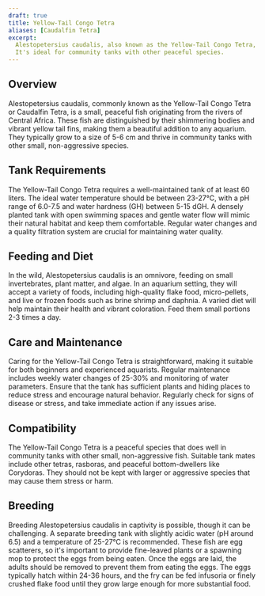 ```yaml
---
draft: true
title: Yellow-Tail Congo Tetra
aliases: [Caudalfin Tetra]
excerpt:
  Alestopetersius caudalis, also known as the Yellow-Tail Congo Tetra, is a small, peaceful freshwater fish from Africa.
  It's ideal for community tanks with other peaceful species.
---
```


## Overview

Alestopetersius caudalis, commonly known as the Yellow-Tail Congo Tetra or Caudalfin Tetra, is a small, peaceful fish
originating from the rivers of Central Africa. These fish are distinguished by their shimmering bodies and vibrant
yellow tail fins, making them a beautiful addition to any aquarium. They typically grow to a size of 5-6 cm and thrive
in community tanks with other small, non-aggressive species.

## Tank Requirements

The Yellow-Tail Congo Tetra requires a well-maintained tank of at least 60 liters. The ideal water temperature should be
between 23-27°C, with a pH range of 6.0-7.5 and water hardness (GH) between 5-15 dGH. A densely planted tank with open
swimming spaces and gentle water flow will mimic their natural habitat and keep them comfortable. Regular water changes
and a quality filtration system are crucial for maintaining water quality.

## Feeding and Diet

In the wild, Alestopetersius caudalis is an omnivore, feeding on small invertebrates, plant matter, and algae. In an
aquarium setting, they will accept a variety of foods, including high-quality flake food, micro-pellets, and live or
frozen foods such as brine shrimp and daphnia. A varied diet will help maintain their health and vibrant coloration.
Feed them small portions 2-3 times a day.

## Care and Maintenance

Caring for the Yellow-Tail Congo Tetra is straightforward, making it suitable for both beginners and experienced
aquarists. Regular maintenance includes weekly water changes of 25-30% and monitoring of water parameters. Ensure that
the tank has sufficient plants and hiding places to reduce stress and encourage natural behavior. Regularly check for
signs of disease or stress, and take immediate action if any issues arise.

## Compatibility

The Yellow-Tail Congo Tetra is a peaceful species that does well in community tanks with other small, non-aggressive
fish. Suitable tank mates include other tetras, rasboras, and peaceful bottom-dwellers like Corydoras. They should not
be kept with larger or aggressive species that may cause them stress or harm.

## Breeding

Breeding Alestopetersius caudalis in captivity is possible, though it can be challenging. A separate breeding tank with
slightly acidic water (pH around 6.5) and a temperature of 25-27°C is recommended. These fish are egg scatterers, so
it's important to provide fine-leaved plants or a spawning mop to protect the eggs from being eaten. Once the eggs are
laid, the adults should be removed to prevent them from eating the eggs. The eggs typically hatch within 24-36 hours,
and the fry can be fed infusoria or finely crushed flake food until they grow large enough for more substantial food.
